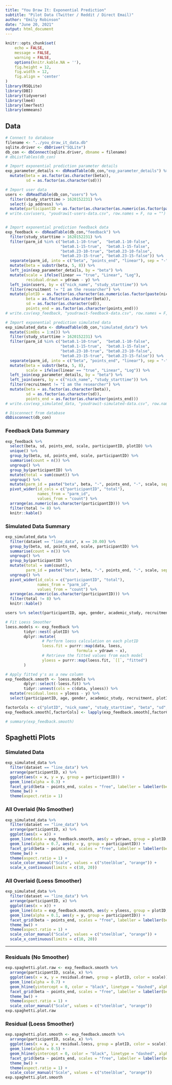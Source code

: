 ```yaml
---
title: "You Draw It: Exponential Prediction"  
subtitle: "Pilot Data (Twitter / Reddit / Direct Email)"
author: "Emily Robinson"
date: "June 20, 2021"
output: html_document
---
```


```r
knitr::opts_chunk$set(
	echo = FALSE,
	message = FALSE,
	warning = FALSE,
	options(knitr.kable.NA = ''), 
	fig.height = 12, 
	fig.width = 12,
	fig.align = 'center'
)
library(RSQLite)
library(DBI)
library(tidyverse)
library(lme4)
library(lmerTest)
library(emmeans)
```

## Data

```r
# Connect to database
filename <- "../you_draw_it_data.db"
sqlite.driver <- dbDriver("SQLite")
db_con <- dbConnect(sqlite.driver, dbname = filename)
# dbListTables(db_con)

# Import exponential prediction parameter details
exp_parameter_details <- dbReadTable(db_con,"exp_parameter_details") %>%
  mutate(beta = as.factor(as.character(beta)),
         sd = as.factor(as.character(sd)))

# Import user data
users <- dbReadTable(db_con,"users") %>%
  filter(study_starttime > 1620152231) %>%
  select(-ip_address) %>%
  mutate(participantID = as.factor(as.character(as.numeric(as.factor(paste(nick_name, "_", study_starttime, sep = ""))))))
# write.csv(users, "youdrawit-users-data.csv", row.names = F, na = "")


# Import exponential prediction feedback data
exp_feedback <- dbReadTable(db_con,"feedback") %>%
  filter(study_starttime > 1620152231) %>%
  filter(parm_id %in% c("beta0.1-10-true",  "beta0.1-10-false", 
                        "beta0.1-15-true",  "beta0.1-15-false", 
                        "beta0.23-10-true", "beta0.23-10-false",
                        "beta0.23-15-true", "beta0.23-15-false")) %>%
  separate(parm_id, into = c("beta", "points_end", "linear"), sep = "-") %>%
  mutate(beta = substr(beta, 5, 8)) %>%
  left_join(exp_parameter_details, by = "beta") %>%
  mutate(scale = ifelse(linear == "true", "Linear", "Log"),
         residual.drawn = ydrawn - y) %>%
  left_join(users, by = c("nick_name", "study_starttime")) %>%
  filter(recruitment != "I am the researcher") %>%
  mutate(plotID = as.factor(as.character(as.numeric(as.factor(paste(nick_name, "_", start_time, "_", end_time, sep = ""))))),
         beta = as.factor(as.character(beta)),
         sd = as.factor(as.character(sd)),
         points_end = as.factor(as.character(points_end)))
# write.csv(exp_feedback, "youdrawit-feedback-data.csv", row.names = F, na = "")

# Import exponential prediction simulated data
exp_simulated_data <- dbReadTable(db_con,"simulated_data") %>%
  mutate(SimObs = 1:n()) %>%
  filter(study_starttime > 1620152231) %>%
  filter(parm_id %in% c("beta0.1-10-true",  "beta0.1-10-false", 
                        "beta0.1-15-true",  "beta0.1-15-false", 
                        "beta0.23-10-true", "beta0.23-10-false",
                        "beta0.23-15-true", "beta0.23-15-false")) %>%
  separate(parm_id, into = c("beta", "points_end", "linear"), sep = "-") %>%
  mutate(beta = substr(beta, 5, 8),
         scale = ifelse(linear == "true", "Linear", "Log")) %>%
  left_join(exp_parameter_details, by = "beta") %>%
  left_join(users, by = c("nick_name", "study_starttime")) %>%
  filter(recruitment != "I am the researcher") %>%
  mutate(beta = as.factor(as.character(beta)),
         sd = as.factor(as.character(sd)),
         points_end = as.factor(as.character(points_end)))
# write.csv(exp_simulated_data, "youdrawit-simulated-data.csv", row.names = F, na = "")

# Disconnect from database
dbDisconnect(db_con)
```

### Feedback Data Summary

```r
exp_feedback %>%
  select(beta, sd, points_end, scale, participantID, plotID) %>%
  unique() %>%
  group_by(beta, sd, points_end, scale, participantID) %>%
  summarise(count = n()) %>%
  ungroup() %>%
  group_by(participantID) %>%
  mutate(total = sum(count)) %>%
  ungroup() %>%
  mutate(parm_id = paste("beta", beta, "-", points_end, "-", scale, sep = "")) %>%
  pivot_wider(id_cols = c("participantID", "total"),
              names_from = "parm_id",
              values_from = "count") %>%
  arrange(as.numeric(as.character(participantID))) %>%
  filter(total != 8) %>%
  knitr::kable()
```

### Simulated Data Summary

```r
exp_simulated_data %>%
  filter(dataset == "line_data", x == 20.00) %>%
  group_by(beta, sd, points_end, scale, participantID) %>%
  summarise(count = n()) %>%
  ungroup() %>%
  group_by(participantID) %>%
  mutate(total = sum(count),
         parm_id = paste("beta", beta, "-", points_end, "-", scale, sep = "")) %>%
  ungroup() %>%
  pivot_wider(id_cols = c("participantID", "total"),
              names_from = "parm_id",
              values_from = "count") %>%
  arrange(as.numeric(as.character(participantID))) %>%
  filter(total != 8) %>%
  knitr::kable()
```

```r
users %>% select(participantID, age, gender, academic_study, recruitment) %>% knitr::kable()
```

```r

# Fit Loess Smoother
loess.models <- exp_feedback %>%
        tidyr::nest(-plotID) %>%
        dplyr::mutate(
                # Perform loess calculation on each plotID
                loess.fit = purrr::map(data, loess,
                               formula = ydrawn ~ x),
                # Retrieve the fitted values from each model
                yloess = purrr::map(loess.fit, `[[`, "fitted")
        )

# Apply fitted y's as a new column
exp_feedback.smooth <- loess.models %>%
        dplyr::select(-loess.fit) %>%
        tidyr::unnest(cols = c(data, yloess)) %>%
  mutate(residual.loess = yloess - y) %>%
  select(participantID, age, gender, academic_study, recruitment, plotID, scale, beta, sd, points_end, x, y, ydrawn, yloess, residual.drawn, residual.loess, nick_name, study_starttime, start_time, end_time)

factorCols <- c("plotID", "nick_name", "study_starttime", "beta", "sd", "points_end", "scale", "age", "gender", "academic_study", "recruitment", "participantID")
exp_feedback.smooth[,factorCols] <- lapply(exp_feedback.smooth[,factorCols], factor)

# summary(exp_feedback.smooth)
```

## Spaghetti Plots

### Simulated Data

```r
exp_simulated_data %>%
  filter(dataset == "line_data") %>%
  arrange(participantID, x) %>%
  ggplot(aes(x = x, y = y, group = participantID)) +
  geom_line(alpha = 0.3) +
  facet_grid(beta ~ points_end, scales = "free", labeller = labeller(beta = label_both, points_end = label_both)) +
  theme_bw() +
  theme(aspect.ratio = 1)
```

### All Overlaid (No Smoother)

```r
exp_simulated_data %>%
  filter(dataset == "line_data") %>%
  arrange(participantID, x) %>%
  ggplot(aes(x = x)) +
  geom_line(data = exp_feedback.smooth, aes(y = ydrawn, group = plotID, color = scale), alpha = 0.7) +
  geom_line(alpha = 0.7, aes(y = y, group = participantID)) +
  facet_grid(beta ~ points_end, scales = "free", labeller = labeller(beta = label_both, points_end = label_both)) +
  theme_bw() +
  theme(aspect.ratio = 1) +
  scale_color_manual("Scale", values = c("steelblue", "orange")) +
  scale_x_continuous(limits = c(10, 20))
```

### All Overlaid (Loess Smoother)

```r
exp_simulated_data %>%
  filter(dataset == "line_data") %>%
  arrange(participantID, x) %>%
  ggplot(aes(x = x)) +
  geom_line(data = exp_feedback.smooth, aes(y = yloess, group = plotID, color = scale), alpha = 0.5) +
  geom_line(alpha = 0.1, aes(y = y, group = participantID)) +
  facet_grid(beta ~ points_end, scales = "free", labeller = labeller(beta = label_both, points_end = label_both)) +
  theme_bw() +
  theme(aspect.ratio = 1) +
  scale_color_manual("Scale", values = c("steelblue", "orange")) +
  scale_x_continuous(limits = c(10, 20))
```

<hr>
### Residuals (No Smoother)

```r
exp.spaghetti.plot.raw <- exp_feedback.smooth %>%
  arrange(participantID, scale, x) %>%
  ggplot(aes(x = x, y = residual.drawn, group = plotID, color = scale)) +
  geom_line(alpha = 0.7) +
  geom_hline(yintercept = 0, color = "black", linetype = "dashed", alpha = 0.5) +
  facet_grid(beta ~ points_end, scales = "free", labeller = labeller(beta = label_both, points_end = label_both)) +
  theme_bw() +
  theme(aspect.ratio = 1) +
  scale_color_manual("Scale", values = c("steelblue", "orange"))
exp.spaghetti.plot.raw 
```

### Residual (Loess Smoother)

```r
exp.spaghetti.plot.smooth <- exp_feedback.smooth %>%
  arrange(participantID, scale, x) %>%
  ggplot(aes(x = x, y = residual.loess, group = plotID, color = scale)) +
  geom_line(alpha = 0.5) +
  geom_hline(yintercept = 0, color = "black", linetype = "dashed", alpha = 0.5) +
  facet_grid(beta ~ points_end, scales = "free", labeller = labeller(beta = label_both, points_end = label_both)) +
  theme_bw() +
  theme(aspect.ratio = 1) +
  scale_color_manual("Scale", values = c("steelblue", "orange"))
exp.spaghetti.plot.smooth
```
